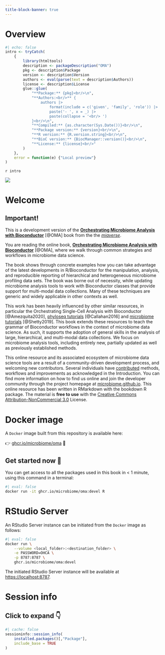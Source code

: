 ```yaml
---
title-block-banner: true
---
```


# Overview  {-}

```r
#| echo: false
intro <- tryCatch(
    {
        library(htmltools)
        description <- packageDescription("OMA")
        pkg <- description$Package
        version <- description$Version
        authors <- eval(parse(text = description$Authors))
        license <- description$License
        glue::glue(
            "**Package:** {pkg}<br/>\n", 
            "**Authors:<br/>** {
                authors |> 
                    format(include = c('given', 'family', 'role')) |> 
                    paste('- ', x = _) |> 
                    paste(collapse = '<br/> ')
            }<br/>\n", 
            "**Compiled:** {as.character(Sys.Date())}<br/>\n", 
            "**Package version:** {version}<br/>\n", 
            "**R version:** {R.version.string}<br/>\n", 
            "**BioC version:** {BiocManager::version()}<br/>\n", 
            "**License:** {license}<br/>"
        )
    }, 
    error = function(e) {"Local preview"}
)
```


::: {layout-ncol=2}
`r intro`

![](assets/cover.png)
:::

# Welcome {-}

::: {.callout-warning icon='true'}

## Important!

This is a development version of the [**Orchestrating Microbiome Analysis
with Bioconductor**](https://microbiome.github.io/OMA/) [@OMA] book from the
the [*miaverse*](https://microbiome.github.io). 

:::

You are reading the online book, [**Orchestrating Microbiome Analysis
with Bioconductor**](https://microbiome.github.io/OMA/) [@OMA], where we
walk through common strategies and workflows in microbiome data
science.

The book shows through concrete examples how you can take advantage of
the latest developments in R/Bioconductor for the manipulation,
analysis, and reproducible reporting of hierarchical and heterogeneous
microbiome profiling data sets. The book was borne out of necessity,
while updating microbiome analysis tools to work with Bioconductor
classes that provide support for multi-modal data collections. Many of
these techniques are generic and widely applicable in other contexts
as well.

This work has been heavily influenced by other similar resources, in
particular the Orchestrating Single-Cell Analysis with Bioconductor
[@Amezquita2020], [phyloseq
tutorials](http://joey711.github.io/phyloseq/tutorials-index)
[@Callahan2016] and [microbiome
tutorials](https://microbiome.github.io/tutorials/) [@Shetty2019].
This book extends these resources to teach the grammar of Bioconductor
workflows in the context of microbiome data science.  As such, it
supports the adoption of general skills in the analysis of large,
hierarchical, and multi-modal data collections. We focus on microbiome
analysis tools, including entirely new, partially updated as well as
previously established methods.

This online resource and its associated ecosystem of microbiome data
science tools are a result of a community-driven development process,
and welcoming new contributors. Several individuals have
[contributed](https://github.com/microbiome/OMA/graphs/contributors)
methods, workflows and improvements as acknowledged in the
Introduction. You can find more information on how to find us online
and join the developer community through the project homepage at
[microbiome.github.io](https://microbiome.github.io). This online
resource has been written in RMarkdown with the bookdown R
package. The material is **free to use** with the [Creative Commons
Attribution-NonCommercial
3.0](https://creativecommons.org/licenses/by-nc/3.0/us/) License.

# Docker image {-}

A `Docker` image built from this repository is available here: 

👉 [ghcr.io/microbiome/oma](https://ghcr.io/microbiome/oma) 🐳

::: {.callout-tip icon='true'}
## Get started now 🎉

You can get access to all the packages used in this book in < 1 minute, 
using this command in a terminal: 

```sh
#| eval: false
docker run -it ghcr.io/microbiome/oma:devel R
```

:::

# RStudio Server {-}

An RStudio Server instance can be initiated from the `Docker` image as follows: 

```sh
#| eval: false
docker run \
    --volume <local_folder>:<destination_folder> \
    -e PASSWORD=OHCA \
    -p 8787:8787 \
    ghcr.io/microbiome/oma:devel
```

The initiated RStudio Server instance will be available at 
[https://localhost:8787](https://localhost:8787).

# Session info {-}

::: {.callout-note collapse="true"}

## Click to expand 👇

```r
#| cache: false
sessioninfo::session_info(
    installed.packages()[,"Package"], 
    include_base = TRUE
)
```

:::
